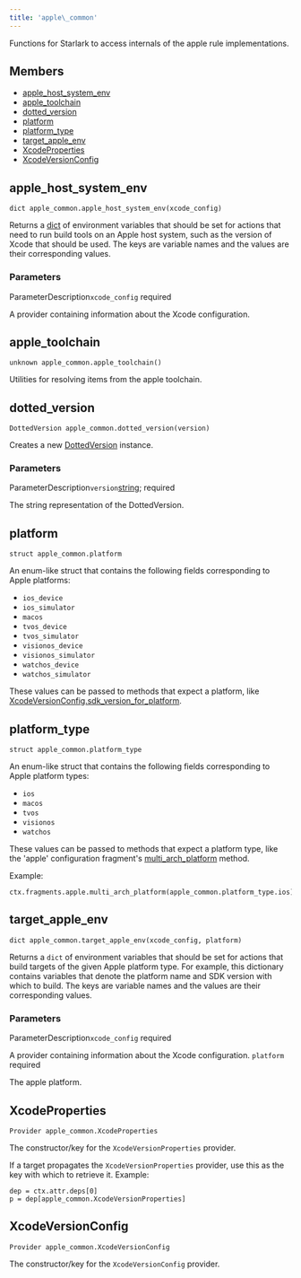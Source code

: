 ```yaml
---
title: 'apple\_common'
---
```




Functions for Starlark to access internals of the apple rule implementations.

## Members

- [apple\_host\_system\_env](#apple-host-system-env)
- [apple\_toolchain](#apple-toolchain)
- [dotted\_version](#dotted-version)
- [platform](#platform)
- [platform\_type](#platform-type)
- [target\_apple\_env](#target-apple-env)
- [XcodeProperties](#XcodeProperties)
- [XcodeVersionConfig](#XcodeVersionConfig)

## apple\_host\_system\_env

```
dict apple_common.apple_host_system_env(xcode_config)
```

 Returns a [dict](../core/dict.html) of environment variables that should be set for actions that need to run build tools on an Apple host system, such as the version of Xcode that should be used. The keys are variable names and the values are their corresponding values.


### Parameters

ParameterDescription`xcode_config`
 required

 A provider containing information about the Xcode configuration.


## apple\_toolchain

```
unknown apple_common.apple_toolchain()
```

 Utilities for resolving items from the apple toolchain.



## dotted\_version

```
DottedVersion apple_common.dotted_version(version)
```

 Creates a new [DottedVersion](../builtins/DottedVersion.html) instance.


### Parameters

ParameterDescription`version`[string](../core/string.html);
 required

 The string representation of the DottedVersion.


## platform

```
struct apple_common.platform
```

 An enum-like struct that contains the following fields corresponding to Apple platforms:

- `ios_device`
- `ios_simulator`
- `macos`
- `tvos_device`
- `tvos_simulator`
- `visionos_device`
- `visionos_simulator`
- `watchos_device`
- `watchos_simulator`

These values can be passed to methods that expect a platform, like [XcodeVersionConfig.sdk\_version\_for\_platform](../providers/XcodeVersionConfig.html#sdk_version_for_platform).



## platform\_type

```
struct apple_common.platform_type
```

 An enum-like struct that contains the following fields corresponding to Apple platform types:

- `ios`
- `macos`
- `tvos`
- `visionos`
- `watchos`

These values can be passed to methods that expect a platform type, like the 'apple' configuration fragment's [multi\_arch\_platform](../fragments/apple.html#multi_arch_platform) method.

Example:

```
ctx.fragments.apple.multi_arch_platform(apple_common.platform_type.ios)

```

## target\_apple\_env

```
dict apple_common.target_apple_env(xcode_config, platform)
```

 Returns a `dict` of environment variables that should be set for actions that build targets of the given Apple platform type. For example, this dictionary contains variables that denote the platform name and SDK version with which to build. The keys are variable names and the values are their corresponding values.


### Parameters

ParameterDescription`xcode_config`
 required

 A provider containing information about the Xcode configuration.
 `platform`
 required

 The apple platform.


## XcodeProperties

```
Provider apple_common.XcodeProperties
```

 The constructor/key for the `XcodeVersionProperties` provider.

If a target propagates the `XcodeVersionProperties` provider, use this as the key with which to retrieve it. Example:

```
dep = ctx.attr.deps[0]
p = dep[apple_common.XcodeVersionProperties]

```

## XcodeVersionConfig

```
Provider apple_common.XcodeVersionConfig
```

 The constructor/key for the `XcodeVersionConfig` provider.
